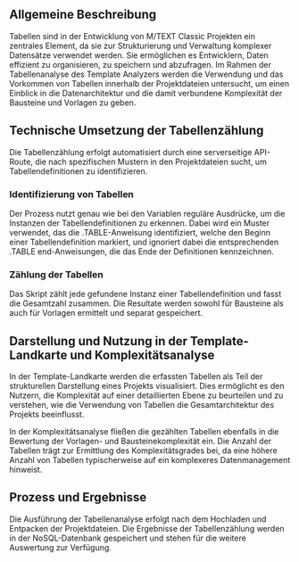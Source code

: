 ## Allgemeine Beschreibung
Tabellen sind in der Entwicklung von M/TEXT Classic Projekten ein zentrales Element, da sie zur Strukturierung und Verwaltung komplexer Datensätze verwendet werden. Sie ermöglichen es Entwicklern, Daten effizient zu organisieren, zu speichern und abzufragen. Im Rahmen der Tabellenanalyse des Template Analyzers werden die Verwendung und das Vorkommen von Tabellen innerhalb der Projektdateien untersucht, um einen Einblick in die Datenarchitektur und die damit verbundene Komplexität der Bausteine und Vorlagen zu geben.

## Technische Umsetzung der Tabellenzählung
Die Tabellenzählung erfolgt automatisiert durch eine serverseitige API-Route, die nach spezifischen Mustern in den Projektdateien sucht, um Tabellendefinitionen zu identifizieren.

### Identifizierung von Tabellen
Der Prozess nutzt genau wie bei den Variablen reguläre Ausdrücke, um die Instanzen der Tabellendefinitionen zu erkennen. Dabei wird ein Muster verwendet, das die .TABLE-Anweisung identifiziert, welche den Beginn einer Tabellendefinition markiert, und ignoriert dabei die entsprechenden .TABLE end-Anweisungen, die das Ende der Definitionen kennzeichnen.

### Zählung der Tabellen
Das Skript zählt jede gefundene Instanz einer Tabellendefinition und fasst die Gesamtzahl zusammen. Die Resultate werden sowohl für Bausteine als auch für Vorlagen ermittelt und separat gespeichert.

## Darstellung und Nutzung in der Template-Landkarte und Komplexitätsanalyse

In der Template-Landkarte werden die erfassten Tabellen als Teil der strukturellen Darstellung eines Projekts visualisiert. Dies ermöglicht es den Nutzern, die Komplexität auf einer detaillierten Ebene zu beurteilen und zu verstehen, wie die Verwendung von Tabellen die Gesamtarchitektur des Projekts beeinflusst.

In der Komplexitätsanalyse fließen die gezählten Tabellen ebenfalls in die Bewertung der Vorlagen- und Bausteinekomplexität ein. Die Anzahl der Tabellen trägt zur Ermittlung des Komplexitätsgrades bei, da eine höhere Anzahl von Tabellen typischerweise auf ein komplexeres Datenmanagement hinweist.

## Prozess und Ergebnisse
Die Ausführung der Tabellenanalyse erfolgt nach dem Hochladen und Entpacken der Projektdateien. Die Ergebnisse der Tabellenzählung werden in der NoSQL-Datenbank gespeichert und stehen für die weitere Auswertung zur Verfügung. 

